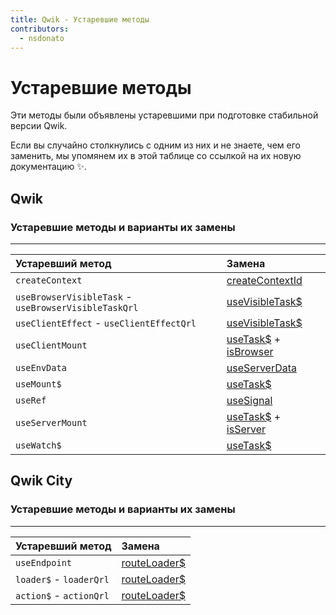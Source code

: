 ```yaml
---
title: Qwik - Устаревшие методы
contributors:
  - nsdonato
---
```


# Устаревшие методы

Эти методы были объявлены устаревшими при подготовке стабильной версии Qwik.

Если вы случайно столкнулись с одним из них и не знаете, чем его заменить, мы упомянем их в этой таблице со ссылкой на их новую документацию ✨.

## Qwik

### Устаревшие методы и варианты их замены

---

| Устаревший метод | Замена |
| :-- | :-- |
| `createContext` | [createContextId](../components/context/#createcontextid) |
| `useBrowserVisibleTask` - `useBrowserVisibleTaskQrl` | [useVisibleTask$](../../(qwikcity)/route-loader/#routeloader) |
| `useClientEffect` - `useClientEffectQrl` | [useVisibleTask$](../../(qwikcity)/route-loader/#routeloader) |
| `useClientMount` | [useTask$](../components/tasks/#usetask) + [isBrowser](../../(qwikcity)/guides/qwik-nutshell/#isbrowser-conditional)
| `useEnvData` | [useServerData](../../../api/qwik/#useserverdata) |
| `useMount$` | [useTask$](../components/tasks/#usetask) |
| `useRef` | [useSignal](../components/state/#usesignal) |
| `useServerMount` | [useTask$](../components/tasks/#usetask) + [isServer](../../(qwikcity)/guides/qwik-nutshell/#isserver-conditional)
| `useWatch$` | [useTask$](../components/tasks/#usetask) |

## Qwik City

### Устаревшие методы и варианты их замены

---

| Устаревший метод | Замена |
| :-- | :-- |
| `useEndpoint` | [routeLoader$](../../(qwikcity)/route-loader/#routeloader) |
| `loader$` - `loaderQrl` | [routeLoader$](../../(qwikcity)/route-loader/#routeloader) |
| `action$` - `actionQrl` | [routeLoader$](../../(qwikcity)/route-loader/#routeloader) |
